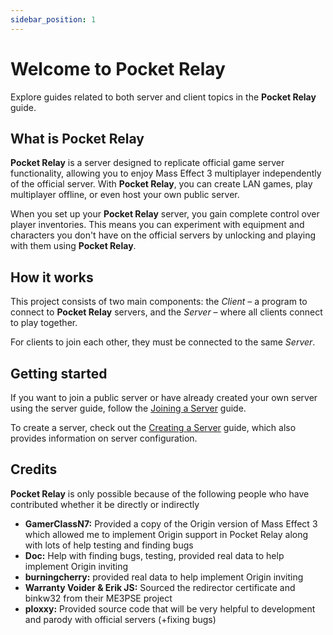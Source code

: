 ```yaml
---
sidebar_position: 1
---
```


# Welcome to Pocket Relay

Explore guides related to both server and client topics in the **Pocket Relay** guide.

## What is Pocket Relay

**Pocket Relay** is a server designed to replicate official game server functionality, allowing you to enjoy 
Mass Effect 3 multiplayer independently of the official server. With **Pocket Relay**, you can create LAN games, 
play multiplayer offline, or even host your own public server.

When you set up your **Pocket Relay** server, you gain complete control over player inventories. This means you can 
experiment with equipment and characters you don't have on the official servers by unlocking and playing with them using **Pocket Relay**.


## How it works

This project consists of two main components: the _Client_ – a program to connect to **Pocket Relay** servers, and 
the _Server_ – where all clients connect to play together.

For clients to join each other, they must be connected to the same _Server_.

## Getting started

If you want to join a public server or have already created your own server using the server guide, follow the [Joining a Server](./client/joining) guide.

To create a server, check out the [Creating a Server](./server/creating) guide, which also provides information on server configuration.


## Credits

**Pocket Relay** is only possible because of the following people who have contributed whether it be directly or indirectly

- **GamerClassN7:** Provided a copy of the Origin version of Mass Effect 3 which allowed me to implement Origin support in Pocket Relay along with lots of help testing and finding bugs
- **Doc:** Help with finding bugs, testing, provided real data to help implement Origin inviting
- **burningcherry:** provided real data to help implement Origin inviting
- **Warranty Voider & Erik JS:** Sourced the redirector certificate and binkw32 from their ME3PSE project
- **ploxxy:** Provided source code that will be very helpful to development and parody with official servers (+fixing bugs)